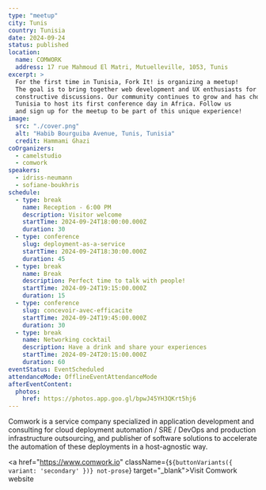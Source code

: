 ```yaml
---
type: "meetup"
city: Tunis
country: Tunisia
date: 2024-09-24
status: published
location:
  name: COMWORK
  address: 17 rue Mahmoud El Matri, Mutuelleville, 1053, Tunis
excerpt: >
  For the first time in Tunisia, Fork It! is organizing a meetup!
  The goal is to bring together web development and UX enthusiasts for meetings focused on sharing experiences and
  constructive discussions. Our community continues to grow and has chosen
  Tunisia to host its first conference day in Africa. Follow us
  and sign up for the meetup to be part of this unique experience!
image:
  src: "./cover.png"
  alt: "Habib Bourguiba Avenue, Tunis, Tunisia"
  credit: Hammami Ghazi
coOrganizers:
  - camelstudio
  - comwork
speakers:
  - idriss-neumann
  - sofiane-boukhris
schedule:
  - type: break
    name: Reception - 6:00 PM
    description: Visitor welcome
    startTime: 2024-09-24T18:00:00.000Z
    duration: 30
  - type: conference
    slug: deployment-as-a-service
    startTime: 2024-09-24T18:30:00.000Z
    duration: 45
  - type: break
    name: Break
    description: Perfect time to talk with people!
    startTime: 2024-09-24T19:15:00.000Z
    duration: 15
  - type: conference
    slug: concevoir-avec-efficacite
    startTime: 2024-09-24T19:45:00.000Z
    duration: 30
  - type: break
    name: Networking cocktail
    description: Have a drink and share your experiences
    startTime: 2024-09-24T20:15:00.000Z
    duration: 60
eventStatus: EventScheduled
attendanceMode: OfflineEventAttendanceMode
afterEventContent:
  photos:
    href: https://photos.app.goo.gl/bpwJ45YH3QKrt5hj6
---
```



Comwork is a service company specialized in application
development and consulting for cloud deployment automation / SRE
/ DevOps and production infrastructure outsourcing, and
publisher of software solutions to accelerate the automation of
these deployments in a host-agnostic way.

<a  href="https://www.comwork.io" className={`${buttonVariants({ variant: 'secondary' })} not-prose`}  target="_blank">Visit Comwork website</a>
